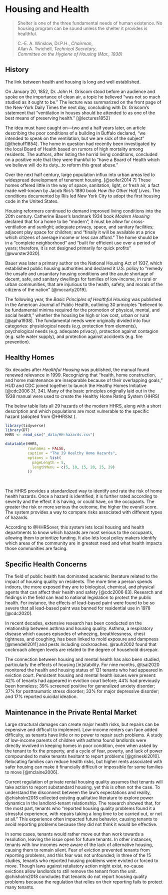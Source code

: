 # Housing and Health

> Shelter is one of the three fundamental needs of human existence. No housing program can be sound unless the shelter it provides is healthful.
>
> C.-E. A. Winslow, Dr.P.H., *Chairman*,\
> Allan A. Twichell, *Technical Secretary*,\
> *Committee on the Hygiene of Housing (Mar., 1938)*

## History

The link between health and housing is long and well established.

On January 20, 1852, Dr. John H. Griscom stood before an audience and spoke on the importance of clean air, a topic he believed "was not so much studied as it ought to be." The lecture was summarized on the front page of the New-York Daily Times the next day, concluding with Dr. Griscom's statement that "ventilation in houses should be attended to as one of the best means of preserving health." [@lectures1852]

The idea must have caught on---two and a half years later, an article describing the poor conditions of a building in Buffalo declared, "we intended to speak on the ventilation, but we are sick of the subject" [@thebuff1854]. The home in question had recently been investigated by the local Board of Health based on rumors of high mortality among residents. The authors, after listing the horrid living conditions, concluded on a positive note that they were thankful to "have a Board of Health which we believe will do its duty...to reform this great abuse."

Over the next half century, large population influx into urban areas led to widespread development of tenement housing. [@soifer2014 7] These homes offered little in the way of space, sanitation, light, or fresh air, a fact made well-known by Jacob Riis's 1890 book *How the Other Half Lives*. The conditions documented by Riis led New York City to adopt the first housing code in the United States.

Housing reformers continued to demand improved living conditions into the 20th century. Catherine Bauer's landmark 1934 book *Modern Housing* declared that for a home to be "modern", it must be allow for cross-ventilation and sunlight; adequate privacy, space, and sanitary facilities; adjacent play space for children; and "finally it will be available at a price which citizens of average income or less can afford." The home should be in a "complete neighborhood" and "built for efficient use over a period of years; therefore, it is not designed primarily for quick profits" [@wurster2020].

Bauer was later a primary author on the National Housing Act of 1937, which established public housing authorities and declared it U.S. policy to "remedy the unsafe and unsanitary housing conditions and the acute shortage of decent, safe, and sanitary dwellings for families of low-income, in rural or urban communities, that are injurious to the health, safety, and morals of the citizens of the nation" [@mccarty2019].

The following year, the *Basic Principles of Healthful Housing* was published in the American Journal of Public Health, outlining 30 principles "believed to be fundamental minima required for the promotion of physical, mental, and social health," whether the housing be high or low cost, urban or rural [@apha1938]. The fundamental needs were originally divided into four categories: physiological needs (e.g. protection from elements), psychological needs (e.g. adequate privacy), protection against contagion (e.g. safe water supply), and protection against accidents (e.g. fire prevention).

## Healthy Homes

Six decades after *Healthful Housing* was published, the manual found renewed relevance in 1999. Recognizing that "health, home construction, and home maintenance are inseparable because of their overlapping goals," HUD and CDC joined together to launch the Healthy Homes Initiative [@cdc2006 31, 34]. Many of the basic principles originally laid out in the 1938 manual were used to create the Healthy Home Rating System (HHRS)

The below table lists all 29 hazards of the modern HHRS, along with a short description and which populations are most vulnerable to the specific hazard (adopted from @HHRSlst ).

```r
library(tidyverse)
library(DT)
HHRS <- read_csv("_data/HH-hazards.csv")
```

```r
datatable(HHRS,
          rownames = FALSE, 
          caption = "The 29 Healthy Home Hazards",
          options = list(
            pageLength = 5,
            lengthMenu = c(5, 10, 15, 20, 25, 29)
          ))
```

<br>

The HHRS provides a standardized way to identify and rate the risk of home health hazards. Once a hazard is identified, it is further rated according to severity and the effect it is having, or could have, on the occupants. The greater the risk or more serious the outcome, the higher the overall score. The system provides a way to compare risks associated with different types of hazards.

According to @HHRSover, this system lets local housing and health departments to know which hazards are most serious to the occupants, allowing them to prioritize funding. It also lets local policy makers identify which areas of the community are in greatest need and what health impacts those communities are facing.

## Specific Health Concerns

The field of public health has dominated academic literature related to the impact of housing quality on residents. The more time a person spends indoors, the more exposed they are to biological, chemical, and physical agents that can affect their health and safety [@cdc2006 63]. Research and findings in the field can lead to national legislation to protect the public health. For instance, the effects of lead-based paint were found to be so severe that all lead-based paint was banned for residential use in 1978 [@cdc2020].

In recent decades, extensive research has been conducted on the relationship between asthma and housing quality. Asthma, a respiratory disease which causes episodes of wheezing, breathlessness, chest tightness, and coughing, has been linked to mold exposure and dampness [@mendell2011] and pests including cockroaches. @rauh2002 found that cockroach allergen levels are related to the degree of household disrepair.

The connection between housing and mental health has also been studied, particularly the effects of housing [in]stability. For nine months, @tsai2020 monitored the health and housing status of 121 tenants who had appeared in eviction court. Persistent housing and mental health issues were present: 42% of tenants had appeared in eviction court before; 44% had previously been homeless; 39% screened positive for generalized anxiety disorder; 37% for posttraumatic stress disorder; 33% for major depressive disorder; and 17% reported suicidal ideation.

## Maintenance in the Private Rental Market

Large structural damages can create major health risks, but repairs can be expensive and difficult to implement. Low-income renters can face added difficulty, as tenants have little or no power to repair such problems. A study of low-income parents of children with asthma found landlords were directly involved in keeping homes in poor condition, even when asked by the tenant to fix the property, and a cycle of fear, poverty, and lack of power compounded to make tenants hesitant to report problems [@grineski2010]. Relocating families can reduce health risks, but higher rents associated with safer housing can make it financially difficult or impossible for some families to move [@mclaine2006].

Current regulation of private rental housing quality assumes that tenants will take action to report substandard housing, yet this is often not the case. To understand the disconnect between the law's expectations and reality, @chisholm2018 collected existing qualitative literature to explore power dynamics in the landlord-tenant relationship. The research showed that, for the most part, tenants who "reported housing quality problems found it a stressful experience, with repairs taking a long time to be carried out, or not at all." This experience often impacted future behavior, causing tenants to avoid reporting problems because they did not think it would be effective.

In some cases, tenants would rather move out than work towards a resolution, leaving the issue open for future tenants. In other instances, tenants with low incomes were aware of the lack of alternative housing, causing them to remain silent. Fear of eviction prevented tenants from reporting problems, and this fear was not unfounded; in three of the 15 studies, tenants who reported housing problems were evicted or forced to move. Though laws against retaliatory action might exist, no-cause evictions allow landlords to still remove the tenant from the unit. @chisholm2018 concludes that tenants do not report housing quality problems because the regulation that relies on their reporting fails to protect many tenants.
